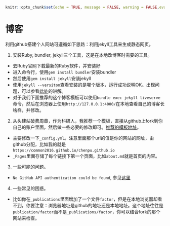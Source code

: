 ```r
knitr::opts_chunk$set(echo = TRUE, message = FALSE, warning = FALSE,eval = FALSE)
```
# 博客 {#Blog}

利用github搭建个人网站可遵循如下思路：利用jekyll工具来生成静态网页。

1. 安装Ruby, bundler, jekyll三个工具，这是在本地改博客时需要的工具。
  - 去Ruby官网下载最新的Ruby软件，并安装好
  - 进入命令行，使用`gem install bundler`安装bundler
  - 然后使用`gem install jekyll`安装jekyll
  - 使用`jekyll --versiton`查看安装的是哪个版本，运行成功说明OK。出现问题，可以参看[此处](https://blog.csdn.net/yq_forever/article/details/103449709)的讲解。
  - 对于我们下面推荐的这个博客模板可以使用`bundle exec jekyll liveserve`命令，然后在浏览器上使用`http://127.0.0.1:4000/`在本地查看自己的博客长啥样，并修改。
  
  
2. 从头建站破费周章，作为科研人，我推荐一个模板，直接从github上fork到你自己的账户里面，然后做一些必要的修改即可。[推荐的模板地址](https://github.com/academicpages/academicpages.github.io)。

  - 主要修改一下`_config.yml`。注意里面那个url的值是你的网站的网址，由github分配，比如我的就是`https://common2016.github.io/chenpu.github.io`
  - `_Pages`里面存储了每个链接下第一个页面，比如`about.md`就是首页的内容。
  
3. 一些可能的问题。
 - `No GitHub API authentication could be found`, 参见[这里](https://mycyberuniverse.com/fixing-jekyll-github-metadata-warning.html)
 
 
4. 一些常见的困惑。
  - 比如你在`_publications`里面增加了一个文件`factor`，但是在本地浏览器却看不到，你要注意：浏览器地址是github的地址还是本地地址。这个地址往往是`publication/factor`而不是`_publications/factor`，你可以结合fork的那个网站来检查。